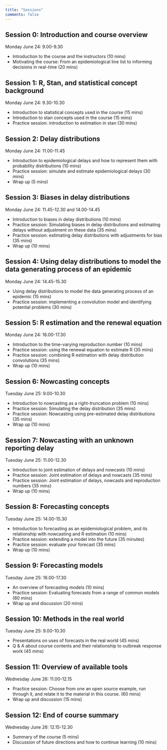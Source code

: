 ```yaml
---
title: "Sessions"
comments: false
---
```


## Session 0: Introduction and course overview

Monday June 24: 9.00-9.30

- Introduction to the course and the instructors (10 mins)
- Motivating the course: From an epidemiological line list to informing decisions in real-time (20 mins)

## Session 1: R, Stan, and statistical concept background

Monday June 24: 9.30-10.30

- Introduction to statistical concepts used in the course (15 mins)
- Introduction to stan concepts used in the course (15 mins)
- Practice session: introduction to estimation in stan (30 mins)

## Session 2: Delay distributions

Monday June 24: 11.00-11.45

- Introduction to epidemiological delays and how to represent them with probability distributions (10 mins)
- Practice session: simulate and estimate epidemiological delays (30 mins)
- Wrap up (5 mins)

## Session 3: Biases in delay distributions

Monday June 24: 11.45-12.30 and 14.00-14.45

- Introduction to biases in delay distributions (10 mins)
- Practice session: Simulating biases in delay distributions and estimating delays without adjustment on these data (35 mins)
- Practice session: estimating delay distributions with adjustments for bias (35 mins)
- Wrap up (10 mins)

## Session 4: Using delay distributions to model the data generating process of an epidemic

Monday June 24: 14.45-15.30

- Using delay distributions to model the data generating process of an epidemic (15 mins)
- Practice session: implementing a convolution model and identifying potential problems (30 mins)

## Session 5: R estimation and the renewal equation

Monday June 24: 16.00-17.30

- Introduction to the time-varying reproduction number (10 mins)
- Practice session: using the renewal equation to estimate R (35 mins)
- Practice session: combining R estimation with delay distribution convolutions (35 mins)
- Wrap up (10 mins)

## Session 6: Nowcasting concepts

Tuesday June 25: 9.00-10.30

- Introduction to nowcasting as a right-truncation problem (10 mins)
- Practice session: Simulating the delay distribution (35 mins)
- Practice session: Nowcasting using pre-estimated delay distributions (35 mins)
- Wrap up (10 mins)

## Session 7: Nowcasting with an unknown reporting delay

Tuesday June 25: 11.00-12.30

- Introduction to joint estimation of delays and nowcasts (10 mins)
- Practice session: Joint estimation of delays and nowcasts (35 mins)
- Practice session: Joint estimation of delays, nowcasts and reproduction numbers (35 mins)
- Wrap up (10 mins)

## Session 8: Forecasting concepts

Tuesday June 25: 14.00-15.30

- Introduction to forecasting as an epidemiological problem, and its relationship with nowcasting and R estimation (10 mins)
- Practice session: extending a model into the future (35 minutes)
- Practice session: evaluate your forecast (35 mins)
- Wrap up (10 mins)

## Session 9: Forecasting models

Tuesday June 25: 16.00-17.30

- An overview of forecasting models (10 mins)
- Practice session: Evaluating forecasts from a range of common models (60 mins)
- Wrap up and discussion (20 mins)

## Session 10: Methods in the real world

Tuesday June 25: 9.00-10.30

- Presentations on uses of forecasts in the real world (45 mins)
- Q & A about course contents and their relationship to outbreak response work (45 mins)

## Session 11: Overview of available tools

Wednesday June 26: 11.00-12.15

- Practice session: Choose from one an open source example, run through it,
and relate it to the material in this course.  (60 mins)
- Wrap up and discussion (15 mins)

## Session 12: End of course summary

Wednesday June 26: 12.15-12.30

- Summary of the course (5 mins)
- Discussion of future directions and how to continue learning (10 mins)
